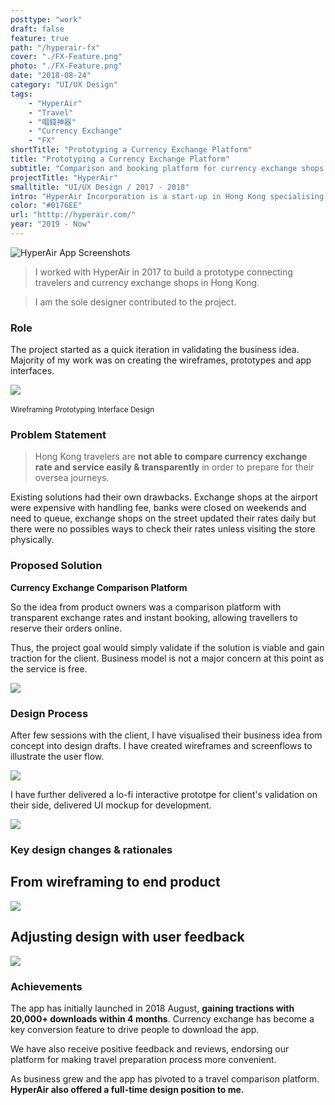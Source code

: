 ```yaml
---
posttype: "work"
draft: false
feature: true
path: "/hyperair-fx"
cover: "./FX-Feature.png"
photo: "./FX-Feature.png"
date: "2018-08-24"
category: "UI/UX Design"
tags: 
    - "HyperAir"
    - "Travel"
    - "唱錢神器"
    - "Currency Exchange"
    - "FX"
shortTitle: "Prototyping a Currency Exchange Platform"
title: "Prototyping a Currency Exchange Platform"
subtitle: "Comparison and booking platform for currency exchange shops in Hong Kong"
projectTitle: "HyperAir"
smalltitle: "UI/UX Design / 2017 - 2018"
intro: "HyperAir Incorporation is a start-up in Hong Kong specialising in all-rounded travel service. I have worked on their debut app focusing on currency exchange."
color: "#0176EE"
url: "htttp://hyperair.com/"
year: "2019 - Now"
---
```


![HyperAir App Screenshots](./FX-Hero-2.png)


<WorkMeta>
<ColumnItem span="span 8">

> I worked with HyperAir in 2017 to build a prototype connecting travelers and currency exchange shops in Hong Kong.

> I am the sole designer contributed to the project.

</ColumnItem>
<ColumnItem span="span 4">
<GridBlock>
<Meta icon="mobile-alt" label="platform" value="Mobile App"/>
<Meta icon="calendar-alt" label="timeline" value="2017 Sep - 2018 Dec"/>
<Meta icon="mug-hot" label="type" value="Client Project"/>
</GridBlock>
</ColumnItem>
</WorkMeta>

<Wrapper style="margin-top: 2rem">

### Role

The project started as a quick iteration in validating the business idea. Majority of my work was on creating the wireframes, prototypes and app interfaces.

</Wrapper>

![](./FX-Role.png)

<GridBlock margin="0 auto" style="text-align: center; margin-top: 20px;">
  <Wrapper><small>Wireframing</small></Wrapper>
  <Wrapper><small>Prototyping</small></Wrapper>
  <Wrapper><small>Interface Design</small></Wrapper>
</GridBlock>

### Problem Statement

> Hong Kong travelers are **not able to compare currency exchange rate and service easily & transparently** in order to prepare for their oversea journeys.

Existing solutions had their own drawbacks. Exchange shops at the airport were expensive with handling fee, banks were closed on weekends and need to queue, exchange shops on the street updated their rates daily but there were no possibles ways to check their rates unless visiting the store physically.

### Proposed Solution

**Currency Exchange Comparison Platform** 

So the idea from product owners was a comparison platform with transparent exchange rates and instant booking, allowing travellers to reserve their orders online.

Thus, the project goal would simply validate if the solution is viable and gain traction for the client. Business model is not a major concern at this point as the service is free.

![](./FX-Solution.png)


### Design Process

After few sessions with the client, I have visualised their business idea from concept into design drafts. I have created wireframes and screenflows to illustrate the user flow. 

![](./FX-Wireframe.png)

I have further delivered a lo-fi interactive prototpe for client's validation on their side,  delivered UI mockup for development. 

![](./FX-Mockup.png)

### Key design changes & rationales

## From wireframing to end product

![](./FX-DesignChange-1.png)

## Adjusting design with user feedback

![](./FX-DesignChange-2.png)

### Achievements

<GridBlock margin="2rem 0;">
<Data caption="App Installs" nodata="20,000+"/>
<Data caption="Currency exchange volume" nodata="HK$38m"/>
</GridBlock>

The app has initially launched in 2018 August, **gaining tractions with 20,000+ downloads within 4 months**. Currency exchange has become a key conversion feature to drive people to download the app.

We have also receive positive feedback and reviews, endorsing our platform for making travel preparation process more convenient.

As business grew and the app has pivoted to a travel comparison platform. **HyperAir also offered a full-time design position to me.**
